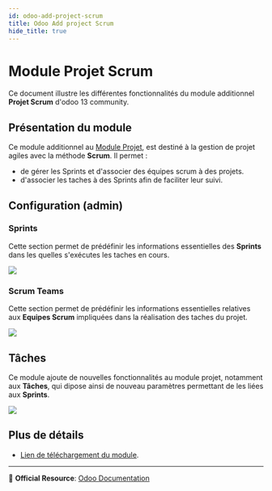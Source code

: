 ```yaml
---
id: odoo-add-project-scrum
title: Odoo Add project Scrum
hide_title: true
---
```

<h1 style={{ fontSize: '20px', fontWeight: 'bold'}}>Module Projet Scrum</h1>

Ce document illustre les différentes fonctionnalités du module additionnel **Projet Scrum** d'odoo 13 community. 

## Présentation du module 

Ce module additionnel au [Module Projet](./odoo-project.mdx), est destiné à la gestion de projet agiles avec la méthode **Scrum**. Il permet :
- de gérer les Sprints et d'associer des équipes scrum à des projets.
- d'associer les taches à des Sprints afin de faciliter leur suivi.

## Configuration (admin)

### Sprints 

Cette section permet de prédéfinir les informations essentielles des **Sprints** dans les quelles s'exécutes les taches en cours.

![](./images/scrum-sprint-new.png)

### Scrum Teams

Cette section permet de prédéfinir les informations essentielles relatives aux **Equipes Scrum** impliquées dans la réalisation des taches du projet.

![](./images/scrum-equipe-new.png)

## Tâches 

Ce module ajoute de nouvelles fonctionnalités au module projet, notamment aux **Tâches**, qui dipose ainsi de nouveau paramètres permettant de les liées aux **Sprints**.

![](./images/scrum-task-link-to-sprint.png)

## Plus de détails 

- [Lien de téléchargement du module](https://github.com/enlight-me/odoo-addons).  


----
🔗 **Official Resource**: [Odoo Documentation](https://www.odoo.com/documentation)

